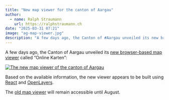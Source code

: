 ```yaml
---
title: "New map viewer for the canton of Aargau"
author:
  - name: Ralph Straumann
    url: https://ralphstraumann.ch
date: "2025-03-31 07:21"
image: "ag-map-viewer.jpg"
description: "A few days ago, the Canton of #Aargau unveiled its new browser-based map viewer, built using #OpenLayers and #React."
---
```


A few days ago, the Canton of Aargau unveiled its [new browser-based map viewer](https://www.ag.ch/geoportal/apps/onlinekarten) called "Online Karten":

[![The new map viewer of the canton of Aargau](ag-map-viewer.jpg "The new map viewer of the canton of Aargau")](https://www.ag.ch/geoportal/apps/onlinekarten)

Based on the available information, the new viewer appears to be built using [React](https://react.dev/) and [OpenLayers](https://openlayers.org/).

The [old map viewer](https://www.ag.ch/app/agisviewer4/v1/agisviewer.html?) will remain accessible until August. 
